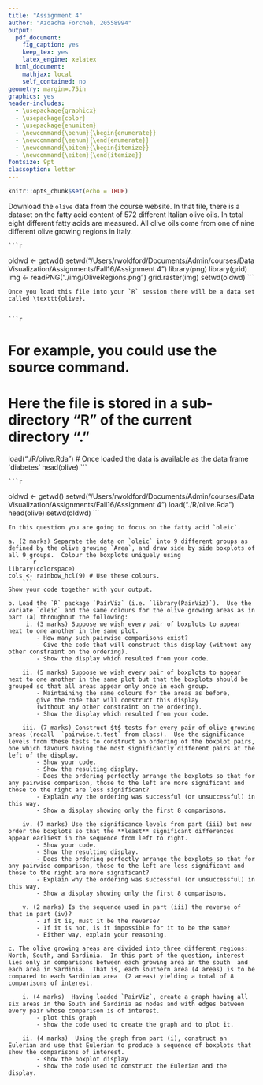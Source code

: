 ```yaml
---
title: "Assignment 4"
author: "Azoacha Forcheh, 20558994"
output:
  pdf_document:
    fig_caption: yes
    keep_tex: yes
    latex_engine: xelatex
  html_document:
    mathjax: local
    self_contained: no
geometry: margin=.75in
graphics: yes
header-includes:
  - \usepackage{graphicx}
  - \usepackage{color}
  - \usepackage{enumitem}
  - \newcommand{\benum}{\begin{enumerate}}
  - \newcommand{\eenum}{\end{enumerate}}
  - \newcommand{\bitem}{\begin{itemize}}
  - \newcommand{\eitem}{\end{itemize}}
fontsize: 9pt
classoption: letter
---
```


```r
knitr::opts_chunk$set(echo = TRUE)
```

\benum

\item Download the `olive` data from the course website. In that file, there is a dataset on the fatty acid content of 572 different Italian olive oils.  In total eight different fatty acids are measured.  All olive oils come from one of nine different olive growing regions in Italy. 

    ```r
oldwd <- getwd()
setwd("/Users/rwoldford/Documents/Admin/courses/Data Visualization/Assignments/Fall16/Assignment 4")
   library(png)
   library(grid)
  img <- readPNG("./img/OliveRegions.png")
  grid.raster(img)
  setwd(oldwd)
    ```


    Once you load this file into your `R` session there will be a data set called \texttt{olive}. 


    ```r
# For example, you could use the source command.  
# Here the file is stored in a sub-directory "R" of the current directory "."
load("./R/olive.Rda")
# Once loaded the data is available as the data frame `diabetes'
head(olive)
    ```

    ```r
oldwd <- getwd()
setwd("/Users/rwoldford/Documents/Admin/courses/Data Visualization/Assignments/Fall16/Assignment 4")
load("./R/olive.Rda")
head(olive)
setwd(oldwd)
    ```
    
    In this question you are going to focus on the fatty acid `oleic`.
    
    a. (2 marks) Separate the data on `oleic` into 9 different groups as defined by the olive growing `Area`, and draw side by side boxplots of all 9 groups.  Colour the boxplots uniquely using
        ```r
    library(colorspace)
    cols <- rainbow_hcl(9) # Use these colours.
        ```
    Show your code together with your output.
    
    b. Load the `R` package `PairViz` (i.e. `library(PairViz)`).  Use the variate `oleic` and the same colours for the olive growing areas as in part (a) throughout the following:
         i. (3 marks) Suppose we wish every pair of boxplots to appear next to one another in the same plot.  
            - How many such pairwise comparisons exist?
            - Give the code that will construct this display (without any other constraint on the ordering).
            - Show the display which resulted from your code. 
        
        ii. (5 marks) Suppose we wish every pair of boxplots to appear next to one another in the same plot but that the boxplots should be grouped so that all areas appear only once in each group.  
            - Maintaining the same colours for the areas as before, 
            give the code that will construct this display 
            (without any other constraint on the ordering).  
            - Show the display which resulted from your code. 
        
        iii. (7 marks) Construct $t$ tests for every pair of olive growing areas (recall  `pairwise.t.test` from class).  Use the significance levels from these tests to construct an ordering of the boxplot pairs, one which favours having the most significantly different pairs at the left of the display.  
            - Show your code.
            - Show the resulting display.
            - Does the ordering perfectly arrange the boxplots so that for any pairwise comparison, those to the left are more significant and those to the right are less significant? 
            - Explain why the ordering was successful (or unsuccessful) in this way.
            - Show a display showing only the first 8 comparisons.
        
        iv. (7 marks) Use the significance levels from part (iii) but now order the boxplots so that the **least** significant differences appear earliest in the sequence from left to right.
            - Show your code.
            - Show the resulting display.
            - Does the ordering perfectly arrange the boxplots so that for any pairwise comparison, those to the left are less significant and those to the right are more significant? 
            - Explain why the ordering was successful (or unsuccessful) in this way.
            - Show a display showing only the first 8 comparisons.
            
        v. (2 marks) Is the sequence used in part (iii) the reverse of that in part (iv)? 
            - If it is, must it be the reverse?  
            - If it is not, is it impossible for it to be the same?  
            - Either way, explain your reasoning.
            
    c. The olive growing areas are divided into three different regions: North, South, and Sardinia.  In this part of the question, interest lies only in comparisons between each growing area in the south  and each area in Sardinia.  That is, each southern area (4 areas) is to be compared to each Sardinian area  (2 areas) yielding a total of 8 comparisons of interest.
    
        i. (4 marks)  Having loaded `PairViz`, create a graph having all six areas in the South and Sardinia as nodes and with edges between every pair whose comparison is of interest.
            - plot this graph
            - show the code used to create the graph and to plot it.
            
        ii. (4 marks)  Using the graph from part (i), construct an Eulerian and use that Eulerian to produce a sequence of boxplots that show the comparisons of interest.
            - show the boxplot display
            - show the code used to construct the Eulerian and the display.
           
\eenum